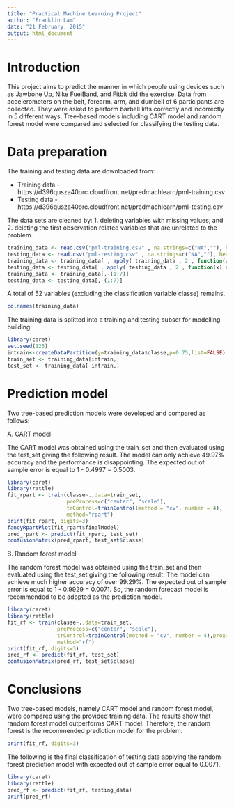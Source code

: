 ```yaml
---
title: "Practical Machine Learning Project"
author: "Franklin Lam"
date: "21 February, 2015"
output: html_document
---
```


# Introduction
This project aims to predict the manner in which people using devices such as Jawbone Up, Nike FuelBand, and Fitbit did the exercise. Data from accelerometers on the belt, forearm, arm, and dumbell of 6 participants are collected. They were asked to perform barbell lifts correctly and incorrectly in 5 different ways. Tree-based models including CART model and random forest model were compared and selected for classifying the testing data.

# Data preparation

The training and testing data are downloaded from:

- Training data - https://d396qusza40orc.cloudfront.net/predmachlearn/pml-training.csv
- Testing data - https://d396qusza40orc.cloudfront.net/predmachlearn/pml-testing.csv

The data sets are cleaned by:
1. deleting variables with missing values; and 
2. deleting the first observation related variables that are unrelated to the problem.

```r
training_data <- read.csv("pml-training.csv" , na.strings=c("NA",""), header=TRUE)
testing_data <- read.csv("pml-testing.csv" , na.strings=c("NA",""), header=TRUE)
training_data <- training_data[ , apply( training_data , 2 , function(x) all(!is.na(x)) ) ]
testing_data <- testing_data[ , apply( testing_data , 2 , function(x) all(!is.na(x)) ) ]
training_data <- training_data[,-(1:7)]
testing_data <- testing_data[,-(1:7)]
```

A total of 52 variables (excluding the classification variable classe) remains.
```r
colnames(training_data)
```

The training data is splitted into a training and testing subset for modelling building:
```r
library(caret)
set.seed(125)
intrain<-createDataPartition(y=training_data$classe,p=0.75,list=FALSE)
train_set <- training_data[intrain,]
test_set <- training_data[-intrain,]
```
  
# Prediction model
Two tree-based prediction models were developed and compared as follows:

A. CART model

The CART model was obtained using the train_set and then evaluated using the test_set giving the following result. The model can only achieve 49.97% accuracy and the performance is disappointing. The expected out of sample error is equal to 1 - 0.4997 = 0.5003.

```r
library(caret)
library(rattle)
fit_rpart <- train(classe~.,data=train_set,
                   preProcess=c("center", "scale"), 
                   trControl=trainControl(method = "cv", number = 4), 
                   method="rpart")
print(fit_rpart, digits=3)
fancyRpartPlot(fit_rpart$finalModel)
pred_rpart <- predict(fit_rpart, test_set)
confusionMatrix(pred_rpart, test_set$classe)
```

B. Random forest model

The random forest model was obtained using the train_set and then evaluated using the test_set giving the following result. The model can achieve much higher accuracy of over 99.29%. The expected out of sample error is equal to 1 - 0.9929 = 0.0071. So, the random forecast model is recommended to be adopted as the prediction model.

```r
library(caret)
library(rattle)
fit_rf <- train(classe~.,data=train_set,
                preProcess=c("center", "scale"), 
                trControl=trainControl(method = "cv", number = 4),prox=TRUE, 
                method="rf")
print(fit_rf, digits=3)
pred_rf <- predict(fit_rf, test_set)
confusionMatrix(pred_rf, test_set$classe)
```

# Conclusions
Two tree-based models, namely CART model and random forest model, were compared using the provided training data. The results show that random forest model outperforms CART model. Therefore, the random forest is the recommended prediction model for the problem.
```r
print(fit_rf, digits=3)
```

The following is the final classification of testing data applying the random forest prediction model with expected out of sample error equal to 0.0071.
```r
library(caret)
library(rattle)
pred_rf <- predict(fit_rf, testing_data)
print(pred_rf)
```

